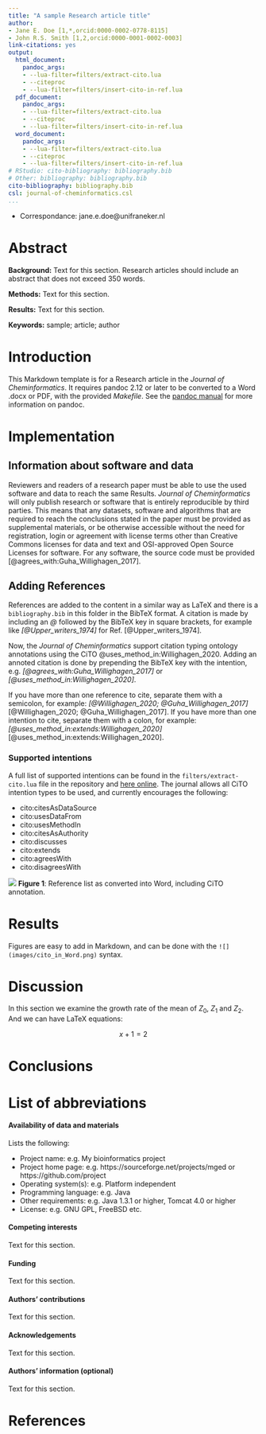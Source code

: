```yaml
---
title: "A sample Research article title"
author:
- Jane E. Doe [1,*,orcid:0000-0002-0778-8115]
- John R.S. Smith [1,2,orcid:0000-0001-0002-0003]
link-citations: yes
output:
  html_document:
    pandoc_args:
    - --lua-filter=filters/extract-cito.lua
    - --citeproc
    - --lua-filter=filters/insert-cito-in-ref.lua
  pdf_document:
    pandoc_args:
    - --lua-filter=filters/extract-cito.lua
    - --citeproc
    - --lua-filter=filters/insert-cito-in-ref.lua
  word_document:
    pandoc_args:
    - --lua-filter=filters/extract-cito.lua
    - --citeproc
    - --lua-filter=filters/insert-cito-in-ref.lua
# RStudio: cito-bibliography: bibliography.bib
# Other: bibliography: bibliography.bib
cito-bibliography: bibliography.bib
csl: journal-of-cheminformatics.csl
...
```



* Correspondance:
jane.e.doe@unifraneker.nl


# Abstract

**Background:** Text for this section. Research articles should include an abstract
that does not exceed 350 words.

**Methods:** Text for this section.

**Results:** Text for this section.

**Keywords:** sample; article; author

<!-- A graphical abstract can be supplied which, together with the article title,
  should provide the reader with a visual description of the type of chemistry covered
  in the article. The graphical abstract should be 920 x 300 pixels and a maximum of
  150KB jpeg, png or svg file. -->

# Introduction

This Markdown template is for a Research article in the *Journal of Cheminformatics*.
It requires pandoc 2.12 or later to be converted to a Word .docx or PDF, with the 
provided *Makefile*. See the [pandoc manual](http://pandoc.org/MANUAL.html) for more
information on pandoc.

# Implementation

## Information about software and data

Reviewers and readers of a research paper must be able to use the used software and
data to reach the same Results. *Journal of Cheminformatics* will only publish research
or software that is entirely reproducible by third parties. This means that any
datasets, software and algorithms that are required to reach the conclusions stated
in the paper must be provided as supplemental materials, or be otherwise accessible
without the need for registration, login or agreement with license terms other than
Creative Commons licenses for data and text and OSI-approved Open Source Licenses
for software. For any software, the source code must be provided
[@agrees_with:Guha_Willighagen_2017].

## Adding References

References are added to the content in a similar way as LaTeX and there is a
`bibliography.bib` in this folder in the BibTeX format. A citation is made
by including an *\@* followed by the BibTeX key in square brackets, for example like
*[\@Upper_writers_1974]* for Ref. [@Upper_writers_1974].

Now, the *Journal of Cheminformatics* support citation typing ontology annotations
using the CiTO @uses_method_in:Willighagen_2020. Adding an annoted citation
is done by prepending the BibTeX key with the intention, e.g.
*[\@agrees_with:Guha_Willighagen_2017]* or *[\@uses_method_in:Willighagen_2020]*.

If you have more than one reference to cite, separate them with a semicolon,
for example: *[\@Willighagen_2020; \@Guha_Willighagen_2017]*
[@Willighagen_2020; @Guha_Willighagen_2017].
If you have more than one intention to cite, separate them with a colon,
for example: *[\@uses_method_in:extends:Willighagen_2020]*
[@uses_method_in:extends:Willighagen_2020].

### Supported intentions

A full list of supported intentions can be found in the `filters/extract-cito.lua`
file in the repository and [here online](https://github.com/jcheminform/markdown-jcheminf/blob/master/filters/extract-cito.lua).
The journal allows all CiTO intention types to be used, and currently
encourages the following:


* cito:citesAsDataSource
* cito:usesDataFrom
* cito:usesMethodIn
* cito:citesAsAuthority
* cito:discusses
* cito:extends
* cito:agreesWith
* cito:disagreesWith

![](images/cito_in_Word.png)
**Figure 1**: Reference list as converted into Word, including CiTO annotation.

# Results

Figures are easy to add in Markdown, and can be done with the `![](images/cito_in_Word.png)`
syntax.

# Discussion

In this section we examine the growth rate of the mean of $Z_0$, $Z_1$ and $Z_2$.
And we can have LaTeX equations:

$$
x+1 = 2 
$$

# Conclusions

# List of abbreviations


#### Availability of data and materials

Lists the following:

* Project name: e.g. My bioinformatics project
* Project home page: e.g. https://sourceforge.net/projects/mged or https://github.com/project
* Operating system(s): e.g. Platform independent
* Programming language: e.g. Java
* Other requirements: e.g. Java 1.3.1 or higher, Tomcat 4.0 or higher
* License: e.g. GNU GPL, FreeBSD etc.

#### Competing interests
Text for this section.

#### Funding
Text for this section.

#### Authors' contributions
Text for this section.

#### Acknowledgements
Text for this section.

#### Authors' information (optional)
Text for this section.



# References
